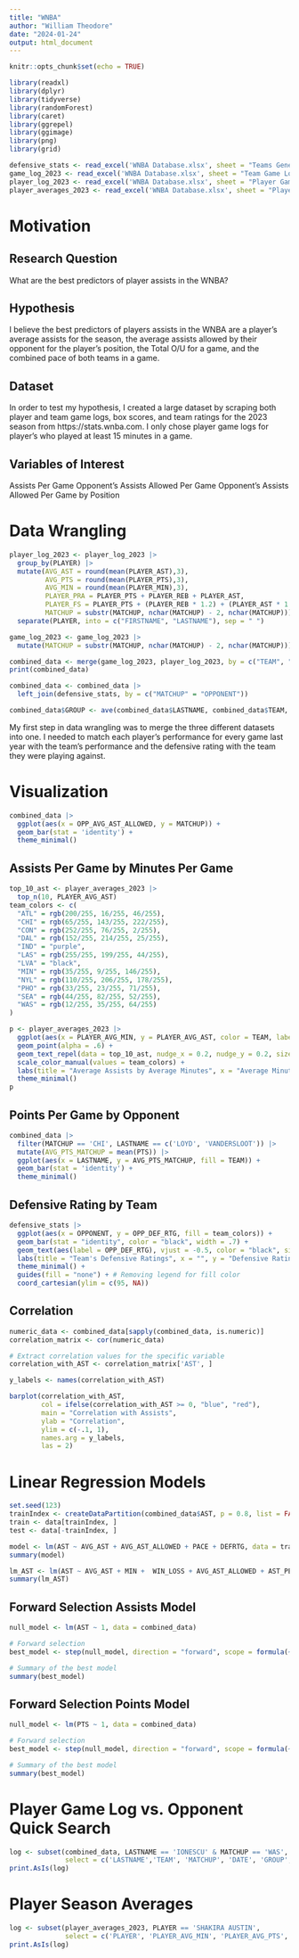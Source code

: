 ---
title: "WNBA"
author: "William Theodore"
date: "2024-01-24"
output: html_document
---

```{r setup, include=FALSE}
knitr::opts_chunk$set(echo = TRUE)
```

```{r}
library(readxl)
library(dplyr)
library(tidyverse)
library(randomForest)
library(caret)
library(ggrepel)
library(ggimage)
library(png)
library(grid)
```

```{r}
defensive_stats <- read_excel('WNBA Database.xlsx', sheet = "Teams General Opponent")
game_log_2023 <- read_excel('WNBA Database.xlsx', sheet = "Team Game Log 2023")
player_log_2023 <- read_excel('WNBA Database.xlsx', sheet = "Player Game Log 2023")
player_averages_2023 <- read_excel('WNBA Database.xlsx', sheet = "Player Season Averages 2023")

```

# Motivation

## Research Question

What are the best predictors of player assists in the WNBA?

## Hypothesis

I believe the best predictors of players assists in the WNBA are a player's average assists for the season, the average assists allowed by their opponent for the player's position, the Total O/U for a game, and the combined pace of both teams in a game.

## Dataset

In order to test my hypothesis, I created a large dataset by scraping both player and team game logs, box scores, and team ratings for the 2023 season from https://stats.wnba.com. I only chose player game logs for player's who played at least 15 minutes in a game.

## Variables of Interest

Assists Per Game
Opponent's Assists Allowed Per Game
Opponent's Assists Allowed Per Game by Position

# Data Wrangling
  
```{r}
player_log_2023 <- player_log_2023 |>
  group_by(PLAYER) |>
  mutate(AVG_AST = round(mean(PLAYER_AST),3),
         AVG_PTS = round(mean(PLAYER_PTS),3),
         AVG_MIN = round(mean(PLAYER_MIN),3),
         PLAYER_PRA = PLAYER_PTS + PLAYER_REB + PLAYER_AST,
         PLAYER_FS = PLAYER_PTS + (PLAYER_REB * 1.2) + (PLAYER_AST * 1.5) - PLAYER_TOV + (PLAYER_STL * 3) + (PLAYER_BLK * 3),
         MATCHUP = substr(MATCHUP, nchar(MATCHUP) - 2, nchar(MATCHUP))) |>
  separate(PLAYER, into = c("FIRSTNAME", "LASTNAME"), sep = " ")

game_log_2023 <- game_log_2023 |>
  mutate(MATCHUP = substr(MATCHUP, nchar(MATCHUP) - 2, nchar(MATCHUP)))

combined_data <- merge(game_log_2023, player_log_2023, by = c("TEAM", "MATCHUP", "DATE"))
print(combined_data)

combined_data <- combined_data |>
  left_join(defensive_stats, by = c("MATCHUP" = "OPPONENT"))

combined_data$GROUP <- ave(combined_data$LASTNAME, combined_data$TEAM, combined_data$DATE, FUN = function(x) paste(sort(x), collapse = "_"))
```

My first step in data wrangling was to merge the three different datasets into one. I needed to match each player's performance for every game last year with the team's performance and the defensive rating with the team they were playing against.

# Visualization

```{r}
combined_data |>
  ggplot(aes(x = OPP_AVG_AST_ALLOWED, y = MATCHUP)) +
  geom_bar(stat = 'identity') +
  theme_minimal()
```

## Assists Per Game by Minutes Per Game

```{r}
top_10_ast <- player_averages_2023 |>
  top_n(10, PLAYER_AVG_AST)
team_colors <- c(
  "ATL" = rgb(200/255, 16/255, 46/255),
  "CHI" = rgb(65/255, 143/255, 222/255),
  "CON" = rgb(252/255, 76/255, 2/255),
  "DAL" = rgb(152/255, 214/255, 25/255),
  "IND" = "purple",
  "LAS" = rgb(255/255, 199/255, 44/255),
  "LVA" = "black",
  "MIN" = rgb(35/255, 9/255, 146/255),
  "NYL" = rgb(110/255, 206/255, 178/255),
  "PHO" = rgb(33/255, 23/255, 71/255),
  "SEA" = rgb(44/255, 82/255, 52/255),
  "WAS" = rgb(12/255, 35/255, 64/255)
)

p <- player_averages_2023 |>
  ggplot(aes(x = PLAYER_AVG_MIN, y = PLAYER_AVG_AST, color = TEAM, label = PLAYER)) +
  geom_point(alpha = .6) +
  geom_text_repel(data = top_10_ast, nudge_x = 0.2, nudge_y = 0.2, size = 1.5) +
  scale_color_manual(values = team_colors) +
  labs(title = "Average Assists by Average Minutes", x = "Average Minutes Per Game", y = "Average Assists Per Game") +
  theme_minimal()
p

```

## Points Per Game by Opponent

```{r}
combined_data |>
  filter(MATCHUP == 'CHI', LASTNAME == c('LOYD', 'VANDERSLOOT')) |>
  mutate(AVG_PTS_MATCHUP = mean(PTS)) |>
  ggplot(aes(x = LASTNAME, y = AVG_PTS_MATCHUP, fill = TEAM)) +
  geom_bar(stat = 'identity') +
  theme_minimal()
```

## Defensive Rating by Team

```{r}
defensive_stats |>
  ggplot(aes(x = OPPONENT, y = OPP_DEF_RTG, fill = team_colors)) +
  geom_bar(stat = "identity", color = "black", width = .7) +
  geom_text(aes(label = OPP_DEF_RTG), vjust = -0.5, color = "black", size = 3) +
  labs(title = "Team's Defensive Ratings", x = "", y = "Defensive Rating") +
  theme_minimal() +
  guides(fill = "none") + # Removing legend for fill color
  coord_cartesian(ylim = c(95, NA))
```


## Correlation

```{r}
numeric_data <- combined_data[sapply(combined_data, is.numeric)]
correlation_matrix <- cor(numeric_data)

# Extract correlation values for the specific variable
correlation_with_AST <- correlation_matrix['AST', ]

y_labels <- names(correlation_with_AST)

barplot(correlation_with_AST, 
        col = ifelse(correlation_with_AST >= 0, "blue", "red"), 
        main = "Correlation with Assists", 
        ylab = "Correlation", 
        ylim = c(-.1, 1), 
        names.arg = y_labels, 
        las = 2)
```

# Linear Regression Models

```{r}
set.seed(123)
trainIndex <- createDataPartition(combined_data$AST, p = 0.8, list = FALSE)
train <- data[trainIndex, ]
test <- data[-trainIndex, ]

model <- lm(AST ~ AVG_AST + AVG_AST_ALLOWED + PACE + DEFRTG, data = train)
summary(model)
```

```{r}
lm_AST <- lm(AST ~ AVG_AST + MIN +  WIN_LOSS + AVG_AST_ALLOWED + AST_PERC, data = combined_data)
summary(lm_AST)
```

## Forward Selection Assists Model

```{r}
null_model <- lm(AST ~ 1, data = combined_data)

# Forward selection
best_model <- step(null_model, direction = "forward", scope = formula(~ AVG_AST + MIN + WIN_LOSS + AVG_AST_ALLOWED + AST_PERC + PACE + MATCHUP + AVG_AST_ALLOWED_G + AVG_AST_ALLOWED_C + AVG_AST_ALLOWED_F + OPP_DEF_RTG), data = combined_data)

# Summary of the best model
summary(best_model)
```

## Forward Selection Points Model

```{r}
null_model <- lm(PTS ~ 1, data = combined_data)

# Forward selection
best_model <- step(null_model, direction = "forward", scope = formula(~ AVG_MIN + AVG_AST + WIN_LOSS + AVG_AST_ALLOWED + AST_PERC + PACE + MATCHUP + AVG_AST_ALLOWED_G + AVG_AST_ALLOWED_C + AVG_AST_ALLOWED_F + OPP_DEF_RTG + AST_RATIO + AVG_PTS + TEAM_FGM + AST_PERC + EFG_PERC + TEAM_FG_PERC + TEAM_PTS + OFFRTG + TS_PERC + AST_TO_RATIO, data = combined_data))

# Summary of the best model
summary(best_model)
```


# Player Game Log vs. Opponent Quick Search 

```{r}
log <- subset(combined_data, LASTNAME == 'IONESCU' & MATCHUP == 'WAS', 
              select = c('LASTNAME','TEAM', 'MATCHUP', 'DATE', 'GROUP', 'WIN_LOSS', 'PLAYER_MIN', 'PLAYER_PTS', 'PLAYER_AST', 'PLAYER_REB', 'PLAYER_PRA', 'PLAYER_FGM', 'PLAYER_FGA', 'PLAYER_FG%', 'PLAYER_3PM', 'PLAYER_3PA', 'PLAYER_3P_PERC', 'PLAYER_FTM', 'PLAYER_FTA', 'PLAYER_PF', 'TEAM_PTS', 'TEAM_FG_PERC', 'TEAM_THREEP_PERC', 'TEAM_PACE'))
print.AsIs(log)
```

# Player Season Averages

```{r}
log <- subset(player_averages_2023, PLAYER == 'SHAKIRA AUSTIN', 
              select = c('PLAYER', 'PLAYER_AVG_MIN', 'PLAYER_AVG_PTS', 'PLAYER_AVG_AST', 'PLAYER_AVG_REB', 'PLAYER_AVG_FGM', 'PLAYER_AVG_FGA', 'PLAYER_AVG_FG%', 'PLAYER_AVG_3PM', 'PLAYER_AVG_3PA', 'PLAYER_AVG_3P%', 'PLAYER_AVG_FTM', 'PLAYER_AVG_FTA'))
print.AsIs(log)
```
  
